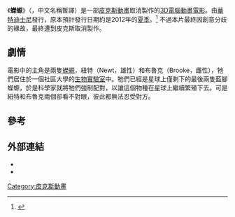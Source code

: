 {{noteTA
|G1=Disney
|G2=Pixar}}
{{Infobox Film
| name           = 蠑螈
| original_name       = Newt
| image          = Newt Logo.png
| caption        = 官方宣傳標誌
| director       = [[加里·里德斯特罗姆|加里·里德斯特罗姆]] 
| producer       = 理查·霍蘭德<br />[[約翰·拉薩特|約翰·拉薩特]]
| writer         = [[加里·里德斯特罗姆|加里·里德斯特罗姆]]<br />{{link-en|萊斯莉·卡微妮|Leslie Caveny}}
| narrator       = 
| starring       = 
| music          = [[迈克尔·贾基诺|迈克尔·贾基诺]]
| cinematography = 
| editing        =
| Studio         = [[皮克斯動畫工作室|皮克斯動畫]] 
| distributor    = [[華特迪士尼影業|華特迪士尼]]
| release date   = 2012年6月
| runtime        = 
| country        = {{USA}}
| language       = [[英語|英語]]
| budget         = 
| gross          = 
| preceded_by    = 
| followed_by    = 
}}

《'''蠑螈'''》（{{lang-en|''Newt''}}，中文名稱暫譯）是一部[[皮克斯動畫工作室|皮克斯動畫]]取消製作的[[3D電影|3D]][[電腦動畫|電腦動畫]][[電影|電影]]。由[[華特迪士尼影業|華特迪士尼]]發行，原本預計發行日期約是2012年的[[夏季|夏季]]。<ref>{{cite news|title=The Walt Disney Studios Rolls Out Slate of 10 New Animated Motion Pictures Through 2012|publisher=Walt Disney Company, via PRNewswire|date=2008-04-08|url=http://www.prnewswire.com/cgi-bin/stories.pl?ACCT=104&STORY=/www/story/04-08-2008/0004789174|accessdate=2008-04-08|archive-url=https://web.archive.org/web/20190608163124/http://www2.prnewswire.com/cgi-bin/stories.pl?ACCT=104&STORY=%2Fwww%2Fstory%2F04-08-2008%2F0004789174|archive-date=2019-06-08|dead-url=yes}}</ref> 不過本片最終因創意分歧的緣故，最終遭到皮克斯取消製作。

== 劇情 ==
電影中的主角是兩隻[[蠑螈|蠑螈]]，紐特（Newt，雄性）和布魯克（Brooke，雌性），牠們居住於一個社區大學的[[生物實驗室|生物實驗室]]中。牠們已經是星球上僅剩下的最後兩隻藍腳蠑螈，於是科學家就將牠們強制配對，以讓這個物種在星球上繼續繁殖下去。可是紐特和布魯克兩個卻看不對眼，彼此都無法忍受對方。

== 參考 ==
{{reflist}}

== 外部連結 ==
* {{bcdb title|id= 100454|title=蠑螈}}
* {{imdb title|id=1216497|title=蠑螈}}

{{皮克斯电影列表}}
{{迪士尼動畫年表}}

{{DEFAULTSORT:Newt}}
[[Category:皮克斯動畫|Category:皮克斯動畫]]